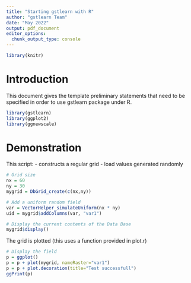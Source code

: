 ```yaml
---
title: "Starting gstlearn with R"
author: "gstlearn Team"
date: "May 2022"
output: pdf_document
editor_options: 
  chunk_output_type: console
---
```


```r
library(knitr)
```

# Introduction

This document gives the template preliminary statements that need to be
specified in order to use gstlearn package under R.

```r
library(gstlearn)
library(ggplot2)
library(ggnewscale)
```

# Demonstration

This script:
- constructs a regular grid
- load values generated randomly
    
```r
# Grid size
nx = 60
ny = 30
mygrid = DbGrid_create(c(nx,ny))

# Add a uniform random field
var = VectorHelper_simulateUniform(nx * ny)
uid = mygrid$addColumns(var, "var1")

# Display the current contents of the Data Base
mygrid$display()
```

The grid is plotted (this uses a function provided in plot.r)

```r
# Display the field
p = ggplot()
p = p + plot(mygrid, nameRaster="var1")
p = p + plot.decoration(title="Test successfull")
ggPrint(p)
```
